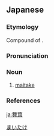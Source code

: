 ==Japanese==
{{wikipedia|lang=ja}}
{{ja-kanjitab|まい|たけ|yomi=k}}

===Etymology===
Compound of {{compound|舞|tr1=mai|t1=dancing|茸|tr2=take|t2=mushroom|lang=ja|sort=まいたけ}}.

===Pronunciation===
{{ja-pron|yomi=k|まいたけ|acc=1|acc_ref=DJR|acc2=2|acc2_ref=DJR}}

===Noun===
{{ja-noun|まいたけ|マイタケ|hhira=まひたけ}}

# [[maitake]]

===References===
<references/>

[[Category:ja:Mushrooms|まいたけ]]

[[ja:舞茸]]